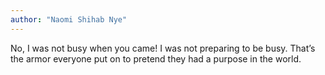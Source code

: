```yaml
---
author: "Naomi Shihab Nye"
---
```


No, I was not busy when you came! I was not preparing to be busy. That’s the armor everyone put on to pretend they had a purpose in the world.
